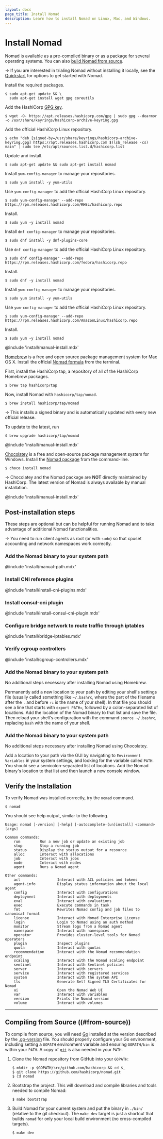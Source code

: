 ```yaml
---
layout: docs
page_title: Install Nomad
description: Learn how to install Nomad on Linux, Mac, and Windows.
---
```


# Install Nomad

Nomad is available as a pre-compiled binary or as a package for several
operating systems. You can also [build Nomad from source](#from-source).

-> If you are interested in trialing Nomad without installing it locally, see the
[Quickstart](/nomad/docs/install/quickstart) for options to get started with Nomad.

<Tabs>
<Tab heading="Linux" group="linux">

<Tabs>
<Tab heading="Ubuntu/Debian" group="ubuntu">

Install the required packages.

```shell-session
$ sudo apt-get update && \
  sudo apt-get install wget gpg coreutils
```

Add the HashiCorp [GPG key][gpg-key].

```shell-session
$ wget -O- https://apt.releases.hashicorp.com/gpg | sudo gpg --dearmor -o /usr/share/keyrings/hashicorp-archive-keyring.gpg
```

Add the official HashiCorp Linux repository.

```shell-session
$ echo "deb [signed-by=/usr/share/keyrings/hashicorp-archive-keyring.gpg] https://apt.releases.hashicorp.com $(lsb_release -cs) main" | sudo tee /etc/apt/sources.list.d/hashicorp.list
```

Update and install.

```shell-session
$ sudo apt-get update && sudo apt-get install nomad
```

</Tab>
<Tab heading="RHEL/CentOS" group="rhel">

Install `yum-config-manager` to manage your repositories.

```shell-session
$ sudo yum install -y yum-utils
```

Use `yum-config-manager` to add the official HashiCorp Linux repository.

```shell-session
$ sudo yum-config-manager --add-repo https://rpm.releases.hashicorp.com/RHEL/hashicorp.repo
```

Install.

```shell-session
$ sudo yum -y install nomad
```

</Tab>
<Tab heading="Fedora" group="fedora">

Install `dnf config-manager` to manage your repositories.

```shell-session
$ sudo dnf install -y dnf-plugins-core
```

Use `dnf config-manager` to add the official HashiCorp Linux repository.

```shell-session
$ sudo dnf config-manager --add-repo https://rpm.releases.hashicorp.com/fedora/hashicorp.repo
```

Install.

```shell-session
$ sudo dnf -y install nomad
```

</Tab>
<Tab heading="Amazon Linux" group="amazonlinux">

Install `yum-config-manager` to manage your repositories.

```shell-session
$ sudo yum install -y yum-utils
```

Use `yum-config-manager` to add the official HashiCorp Linux repository.

```shell-session
$ sudo yum-config-manager --add-repo https://rpm.releases.hashicorp.com/AmazonLinux/hashicorp.repo
```

Install.

```shell-session
$ sudo yum -y install nomad
```

</Tab>
<Tab heading="Manual" group="linux-manual">

@include 'install/manual-install.mdx'

</Tab>
</Tabs>

</Tab>

<Tab heading="Mac" group="mac">

<Tabs>
<Tab heading="Homebrew" group="mac-homebrew">

[Homebrew](https://brew.sh) is a free and open source package management system
for Mac OS X. Install the official [Nomad formula](https://github.com/hashicorp/homebrew-tap) from the terminal.

First, install the HashiCorp tap, a repository of all of the HashiCorp Homebrew
packages.

```shell-session
$ brew tap hashicorp/tap
```

Now, install Nomad with `hashicorp/tap/nomad`.

```shell-session
$ brew install hashicorp/tap/nomad
```

-> This installs a signed binary and is automatically updated with
every new official release.

To update to the latest, run

```shell-session
$ brew upgrade hashicorp/tap/nomad
```
</Tab>
<Tab heading="Manual" group="mac-manual">

@include 'install/manual-install.mdx'

</Tab>
</Tabs>

</Tab>

<Tab heading="Windows" group="windows">

<Tabs>
<Tab heading="Chocolatey" group="windows-chocolatey">

[Chocolatey](https://chocolatey.org/) is a free and open-source package
management system for Windows. Install the [Nomad
package](https://chocolatey.org/packages/nomad) from the command-line.

```shell-session
$ choco install nomad
```

-> Chocolatey and the Nomad package are **NOT** directly maintained
by HashiCorp. The latest version of Nomad is always available by manual
installation.

</Tab>
<Tab heading="Manual" group="windows-manual">

@include 'install/manual-install.mdx'

</Tab>
</Tabs>

</Tab>

</Tabs>


## Post-installation steps

These steps are optional but can be helpful for running Nomad and to
take advantage of additional Nomad functionalities.

<Tabs>
<Tab heading="Linux" group="linux">

-> You need to run client agents as root (or with `sudo`) so that cpuset accounting and network namespaces work correctly.

### Add the Nomad binary to your system path

@include 'install/manual-path.mdx'

### Install CNI reference plugins

@include 'install/install-cni-plugins.mdx'
 
### Install consul-cni plugin

@include 'install/install-consul-cni-plugin.mdx'

### Configure bridge network to route traffic through iptables

@include 'install/bridge-iptables.mdx'

### Verify cgroup controllers

@include 'install/cgroup-controllers.mdx'

</Tab>

<Tab heading="Mac" group="mac">

### Add the Nomad binary to your system path

<Tabs>
<Tab heading="Homebrew" group="mac-homebrew">
No additional steps necessary after installing Nomad using Homebrew.
</Tab>
<Tab heading="Manual" group="mac-manual">

Permanently add a new location to your path by editing your shell's settings
file (usually called something like `~/.bashrc`, where the part of the filename
after the `.` and before `rc` is the name of your shell). In that file you
should see a line that starts with `export PATH=`, followed by a
colon-separated list of locations. Add the location of the Nomad binary to that
list and save the file. Then reload your shell's configuration with the command
`source ~/.bashrc`, replacing `bash` with the name of your shell.
</Tab>
</Tabs>

</Tab>

<Tab heading="Windows" group="windows">

### Add the Nomad binary to your system path

<Tabs>
<Tab heading="Chocolatey" group="windows-chocolatey">
No additional steps necessary after installing Nomad using Chocolatey.
</Tab>
<Tab heading="Manual" group="windows-manual">

Add a location to your path via the GUI by navigating to `Environment
Variables` in your system settings, and looking for the variable called `PATH`.
You should see a semicolon-separated list of locations. Add the Nomad binary's
location to that list and then launch a new console window.
</Tab>
</Tabs>

</Tab>

</Tabs>

## Verify the Installation

To verify Nomad was installed correctly, try the `nomad` command.

```shell-session
$ nomad
```

You should see help output, similar to the following.

```plaintext
Usage: nomad [-version] [-help] [-autocomplete-(un)install] <command> [args]

Common commands:
    run         Run a new job or update an existing job
    stop        Stop a running job
    status      Display the status output for a resource
    alloc       Interact with allocations
    job         Interact with jobs
    node        Interact with nodes
    agent       Runs a Nomad agent

Other commands:
    acl                 Interact with ACL policies and tokens
    agent-info          Display status information about the local agent
    config              Interact with configurations
    deployment          Interact with deployments
    eval                Interact with evaluations
    exec                Execute commands in task
    fmt                 Rewrites Nomad config and job files to canonical format
    license             Interact with Nomad Enterprise License
    login               Login to Nomad using an auth method
    monitor             Stream logs from a Nomad agent
    namespace           Interact with namespaces
    operator            Provides cluster-level tools for Nomad operators
    plugin              Inspect plugins
    quota               Interact with quotas
    recommendation      Interact with the Nomad recommendation endpoint
    scaling             Interact with the Nomad scaling endpoint
    sentinel            Interact with Sentinel policies
    server              Interact with servers
    service             Interact with registered services
    system              Interact with the system API
    tls                 Generate Self Signed TLS Certificates for Nomad
    ui                  Open the Nomad Web UI
    var                 Interact with variables
    version             Prints the Nomad version
    volume              Interact with volumes
```

---

## Compiling from Source ((#from-source))

To compile from source, you will need [Go](https://golang.org) installed at the
version described by the [.go-version][go-version] file. You should properly
configure your Go environment, including setting a `GOPATH` environment variable
and ensuring `GOPATH/bin` is within your `PATH`. A copy of
[`git`](https://www.git-scm.com/) is also needed in your `PATH`.

1. Clone the Nomad repository from GitHub into your `GOPATH`:

   ```shell-session
   $ mkdir -p $GOPATH/src/github.com/hashicorp && cd $_
   $ git clone https://github.com/hashicorp/nomad.git
   $ cd nomad
   ```

1. Bootstrap the project. This will download and compile libraries and tools
   needed to compile Nomad:

   ```shell-session
   $ make bootstrap
   ```

1. Build Nomad for your current system and put the
   binary in `./bin/` (relative to the git checkout). The `make dev` target is
   just a shortcut that builds `nomad` for only your local build environment (no
   cross-compiled targets).

   ```shell-session
   $ make dev
   ```

[consul-dev]: /consul/tutorials/certification-associate-tutorials/get-started-agent#start-the-agent

[consul-download]: /consul/downloads

[destroy]: /vagrant/docs/cli/destroy

[gh-7865]: https://github.com/hashicorp/nomad/issues/7865

[gpg-key]: https://apt.releases.hashicorp.com/gpg "HashiCorp GPG key"
[go-version]: https://github.com/hashicorp/nomad/blob/main/.go-version

